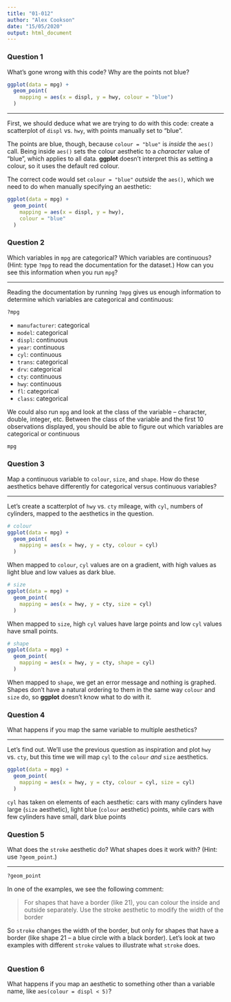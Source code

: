 ```yaml
---
title: "01-012"
author: "Alex Cookson"
date: "15/05/2020"
output: html_document
---
```


### Question 1

What's gone wrong with this code? Why are the points not blue?

```r
ggplot(data = mpg) +
  geom_point(
    mapping = aes(x = displ, y = hwy, colour = "blue")
  )
```

-----------------------------

First, we should deduce what we are trying to do with this code: create a scatterplot of `displ` vs. `hwy`, with points manually set to "blue".

The points are blue, though, because `colour = "blue"` is *inside* the `aes()` call. Being inside `aes()` sets the colour aesthetic to a *character* value of "blue", which applies to all data. **ggplot** doesn't interpret this as setting a colour, so it uses the default red colour.

The correct code would set `colour = "blue"` *outside* the `aes()`, which we need to do when manually specifying an aesthetic:

```r
ggplot(data = mpg) +
  geom_point(
    mapping = aes(x = displ, y = hwy),
    colour = "blue"
  )
```



### Question 2

Which variables in `mpg` are categorical? Which variables are continuous? (Hint: type `?mpg` to read the documentation for the dataset.) How can you see this information when you run `mpg`?

-----------------------------

Reading the documentation by running `?mpg` gives us enough information to determine which variables are categorical and continuous:

```r
?mpg
```

- `manufacturer`: categorical
- `model`: categorical
- `displ`: continuous
- `year`: continuous
- `cyl`: continuous
- `trans`: categorical
- `drv`: categorical
- `cty`: continuous
- `hwy`: continuous
- `fl`: categorical
- `class`: categorical

We could also run `mpg` and look at the class of the variable -- character, double, integer, etc. Between the class of the variable and the first 10 observations displayed, you should be able to figure out which variables are categorical or continuous

```r
mpg
```



### Question 3

Map a continuous variable to `colour`, `size`, and `shape`. How do these aesthetics behave differently for categorical versus continuous variables?

-----------------------------

Let's create a scatterplot of `hwy` vs. `cty` mileage, with `cyl`, numbers of cylinders, mapped to the aesthetics in the question.

```r
# colour
ggplot(data = mpg) +
  geom_point(
    mapping = aes(x = hwy, y = cty, colour = cyl)
  )
```

When mapped to `colour`, `cyl` values are on a gradient, with high values as light blue and low values as dark blue.

```r
# size
ggplot(data = mpg) +
  geom_point(
    mapping = aes(x = hwy, y = cty, size = cyl)
  )
```

When mapped to `size`, high `cyl` values have large points and low `cyl` values have small points.

```r
# shape
ggplot(data = mpg) +
  geom_point(
    mapping = aes(x = hwy, y = cty, shape = cyl)
  )
```

When mapped to `shape`, we get an error message and nothing is graphed. Shapes don't have a natural ordering to them in the same way `colour` and `size` do, so **ggplot** doesn't know what to do with it.



### Question 4

What happens if you map the same variable to multiple aesthetics?

-----------------------------

Let's find out. We'll use the previous question as inspiration and plot `hwy` vs. `cty`, but this time we will map `cyl` to the `colour` *and* `size` aesthetics.

```r
ggplot(data = mpg) +
  geom_point(
    mapping = aes(x = hwy, y = cty, colour = cyl, size = cyl)
  )
```

`cyl` has taken on elements of each aesthetic: cars with many cylinders have large (`size` aesthetic), light blue (`colour` aesthetic) points, while cars with few cylinders have small, dark blue points



### Question 5

What does the `stroke` aesthetic do? What shapes does it work with? (Hint: use `?geom_point`.)

-----------------------------

```r
?geom_point
```

In one of the examples, we see the following comment:

> For shapes that have a border (like 21), you can colour the inside and outside separately. Use the stroke aesthetic to modify the width of the border

So `stroke` changes the width of the border, but only for shapes that have a border (like shape 21 -- a blue circle with a black border). Let's look at two examples with different `stroke` values to illustrate what `stroke` does.

```r

```



### Question 6

What happens if you map an aesthetic to something other than a variable name, like `aes(colour = displ < 5)`?

